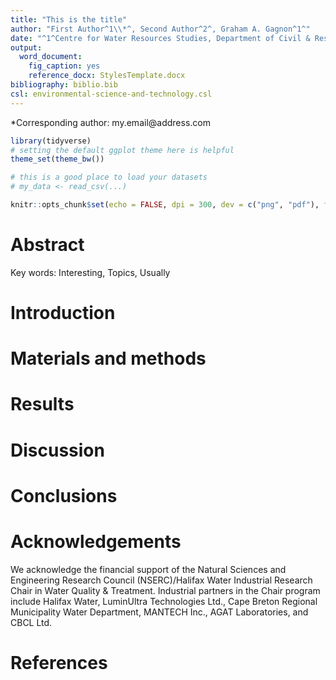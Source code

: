 ```yaml
---
title: "This is the title"
author: "First Author^1\\*^, Second Author^2^, Graham A. Gagnon^1^"
date: "^1^Centre for Water Resources Studies, Department of Civil & Resource Engineering, Dalhousie University, 1360 Barrington St., Halifax, Nova Scotia B3H 4R2 ^2^Usually I use this for the affiliation text"
output: 
  word_document:
    fig_caption: yes
    reference_docx: StylesTemplate.docx
bibliography: biblio.bib
csl: environmental-science-and-technology.csl
---
```


\*Corresponding author: my.email\@address.com

```r
library(tidyverse)
# setting the default ggplot theme here is helpful
theme_set(theme_bw())

# this is a good place to load your datasets
# my_data <- read_csv(...)

knitr::opts_chunk$set(echo = FALSE, dpi = 300, dev = c("png", "pdf"), fig.path = "my_paper_files/")
```

# Abstract



Key words: Interesting, Topics, Usually

# Introduction

# Materials and methods

# Results

# Discussion

# Conclusions

# Acknowledgements

We acknowledge the financial support of the Natural Sciences and Engineering Research Council (NSERC)/Halifax Water Industrial Research Chair in Water Quality & Treatment. Industrial partners in the Chair program include Halifax Water, LuminUltra Technologies Ltd., Cape Breton Regional Municipality Water Department, MANTECH Inc., AGAT Laboratories, and CBCL Ltd.

# References
